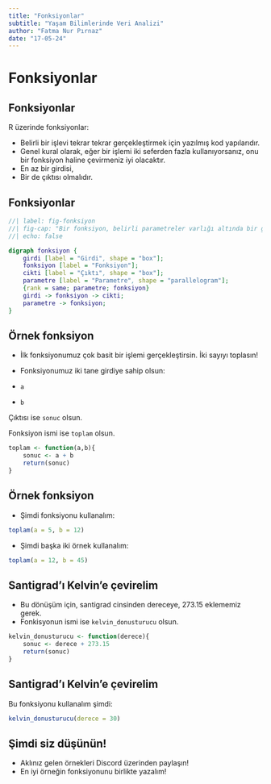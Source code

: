 ```yaml
---
title: "Fonksiyonlar"
subtitle: "Yaşam Bilimlerinde Veri Analizi"
author: "Fatma Nur Pırnaz"
date: "17-05-24"
---
```


# Fonksiyonlar

## Fonksiyonlar

R üzerinde fonksiyonlar:

+ Belirli bir işlevi tekrar tekrar gerçekleştirmek için yazılmış kod yapılarıdır. 
+ Genel kural olarak, eğer bir işlemi iki seferden fazla kullanıyorsanız, onu bir fonksiyon haline çevirmeniz iyi olacaktır.
+ En az bir girdisi,
+ Bir de çıktısı olmalıdır.

## Fonksiyonlar

```dot
//| label: fig-fonksiyon
//| fig-cap: "Bir fonksiyon, belirli parametreler varlığı altında bir girdiyi alır ve işleyerek çıktı haline dönüştürür"
//| echo: false

digraph fonksiyon {
    girdi [label = "Girdi", shape = "box"];
    fonksiyon [label = "Fonksiyon"];
    cikti [label = "Çıktı", shape = "box"];
    parametre [label = "Parametre", shape = "parallelogram"];
    {rank = same; parametre; fonksiyon}
    girdi -> fonksiyon -> cikti;
    parametre -> fonksiyon;
}

```

## Örnek fonksiyon

+ İlk fonksiyonumuz çok basit bir işlemi gerçekleştirsin. İki sayıyı toplasın!
+ Fonksiyonumuz iki tane girdiye sahip olsun:

+ `a`
+ `b`

Çıktısı ise `sonuc` olsun.

Fonksiyon ismi ise `toplam` olsun.

```r
toplam <- function(a,b){
    sonuc <- a + b
    return(sonuc)
}
```

## Örnek fonksiyon

+ Şimdi fonksiyonu kullanalım:

```r
toplam(a = 5, b = 12)
```

+ Şimdi başka iki örnek kullanalım:

```r
toplam(a = 12, b = 45)
```

## Santigrad'ı Kelvin'e çevirelim

+ Bu dönüşüm için, santigrad cinsinden dereceye, 273.15 eklememiz gerek.
+ Fonkisyonun ismi ise `kelvin_donusturucu` olsun.

```r
kelvin_donusturucu <- function(derece){
    sonuc <- derece + 273.15
    return(sonuc)
}
```

## Santigrad'ı Kelvin'e çevirelim

Bu fonksiyonu kullanalım şimdi:

```r
kelvin_donusturucu(derece = 30)
```

## Şimdi siz düşünün!

+ Aklınız gelen örnekleri Discord üzerinden paylaşın!
+ En iyi örneğin fonksiyonunu birlikte yazalım!